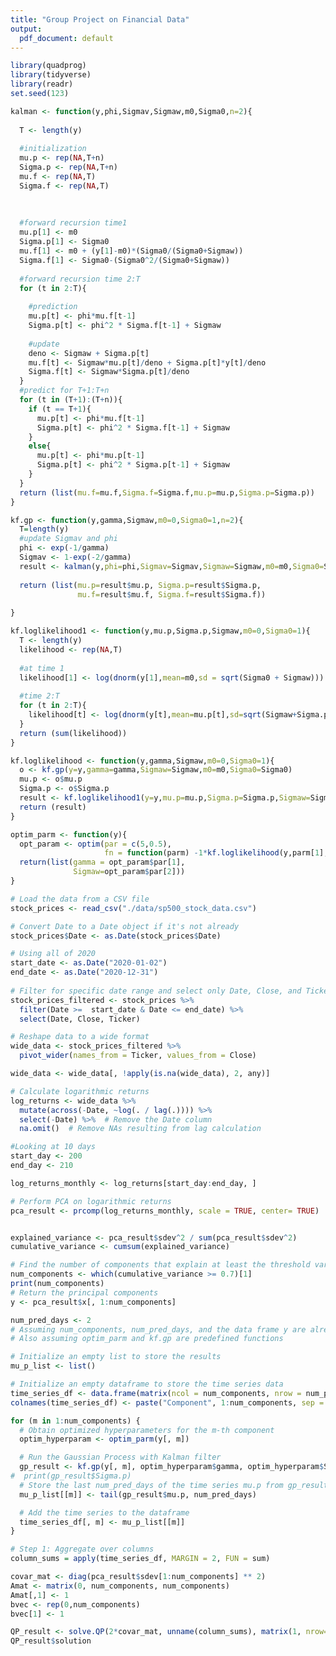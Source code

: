 ```yaml
---
title: "Group Project on Financial Data"
output:
  pdf_document: default
---
```


```r
library(quadprog)
library(tidyverse)
library(readr)
set.seed(123)

kalman <- function(y,phi,Sigmav,Sigmaw,m0,Sigma0,n=2){
  
  T <- length(y)
  
  #initialization
  mu.p <- rep(NA,T+n)
  Sigma.p <- rep(NA,T+n)
  mu.f <- rep(NA,T)
  Sigma.f <- rep(NA,T)
  
  
  
  #forward recursion time1
  mu.p[1] <- m0
  Sigma.p[1] <- Sigma0
  mu.f[1] <- m0 + (y[1]-m0)*(Sigma0/(Sigma0+Sigmaw))
  Sigma.f[1] <- Sigma0-(Sigma0^2/(Sigma0+Sigmaw))
  
  #forward recursion time 2:T
  for (t in 2:T){
    
    #prediction
    mu.p[t] <- phi*mu.f[t-1]
    Sigma.p[t] <- phi^2 * Sigma.f[t-1] + Sigmaw
    
    #update
    deno <- Sigmaw + Sigma.p[t]
    mu.f[t] <- Sigmaw*mu.p[t]/deno + Sigma.p[t]*y[t]/deno
    Sigma.f[t] <- Sigmaw*Sigma.p[t]/deno
  }
  #predict for T+1:T+n
  for (t in (T+1):(T+n)){
    if (t == T+1){
      mu.p[t] <- phi*mu.f[t-1]
      Sigma.p[t] <- phi^2 * Sigma.f[t-1] + Sigmaw
    }
    else{
      mu.p[t] <- phi*mu.p[t-1]
      Sigma.p[t] <- phi^2 * Sigma.p[t-1] + Sigmaw
    }
  }
  return (list(mu.f=mu.f,Sigma.f=Sigma.f,mu.p=mu.p,Sigma.p=Sigma.p))
}

kf.gp <- function(y,gamma,Sigmaw,m0=0,Sigma0=1,n=2){
  T=length(y)
  #update Sigmav and phi
  phi <- exp(-1/gamma)
  Sigmav <- 1-exp(-2/gamma)
  result <- kalman(y,phi=phi,Sigmav=Sigmav,Sigmaw=Sigmaw,m0=m0,Sigma0=Sigma0,n)
  
  return (list(mu.p=result$mu.p, Sigma.p=result$Sigma.p,
               mu.f=result$mu.f, Sigma.f=result$Sigma.f))
  
}

kf.loglikelihood1 <- function(y,mu.p,Sigma.p,Sigmaw,m0=0,Sigma0=1){
  T <- length(y)
  likelihood <- rep(NA,T)
  
  #at time 1
  likelihood[1] <- log(dnorm(y[1],mean=m0,sd = sqrt(Sigma0 + Sigmaw)))
  
  #time 2:T
  for (t in 2:T){
    likelihood[t] <- log(dnorm(y[t],mean=mu.p[t],sd=sqrt(Sigmaw+Sigma.p[t])))
  }
  return (sum(likelihood))
}

kf.loglikelihood <- function(y,gamma,Sigmaw,m0=0,Sigma0=1){
  o <- kf.gp(y=y,gamma=gamma,Sigmaw=Sigmaw,m0=m0,Sigma0=Sigma0)
  mu.p <- o$mu.p
  Sigma.p <- o$Sigma.p
  result <- kf.loglikelihood1(y=y,mu.p=mu.p,Sigma.p=Sigma.p,Sigmaw=Sigmaw,m0=m0,Sigma0=Sigma0)
  return (result)
}

optim_parm <- function(y){
  opt_param <- optim(par = c(5,0.5), 
                     fn = function(parm) -1*kf.loglikelihood(y,parm[1],  parm[2]))
  return(list(gamma = opt_param$par[1], 
              Sigmaw=opt_param$par[2]))
}
```

```r
# Load the data from a CSV file
stock_prices <- read_csv("./data/sp500_stock_data.csv")

# Convert Date to a Date object if it's not already
stock_prices$Date <- as.Date(stock_prices$Date)
```

```r
# Using all of 2020
start_date <- as.Date("2020-01-02")
end_date <- as.Date("2020-12-31")
  
# Filter for specific date range and select only Date, Close, and Ticker
stock_prices_filtered <- stock_prices %>%
  filter(Date >=  start_date & Date <= end_date) %>%
  select(Date, Close, Ticker)

# Reshape data to a wide format
wide_data <- stock_prices_filtered %>%
  pivot_wider(names_from = Ticker, values_from = Close)

wide_data <- wide_data[, !apply(is.na(wide_data), 2, any)]

# Calculate logarithmic returns
log_returns <- wide_data %>%
  mutate(across(-Date, ~log(. / lag(.)))) %>%
  select(-Date) %>%  # Remove the Date column
  na.omit()  # Remove NAs resulting from lag calculation

#Looking at 10 days
start_day <- 200
end_day <- 210

log_returns_monthly <- log_returns[start_day:end_day, ]

# Perform PCA on logarithmic returns
pca_result <- prcomp(log_returns_monthly, scale = TRUE, center= TRUE)


explained_variance <- pca_result$sdev^2 / sum(pca_result$sdev^2)
cumulative_variance <- cumsum(explained_variance)

# Find the number of components that explain at least the threshold variance
num_components <- which(cumulative_variance >= 0.7)[1]
print(num_components)
# Return the principal components
y <- pca_result$x[, 1:num_components]
```

```r
num_pred_days <- 2
# Assuming num_components, num_pred_days, and the data frame y are already defined
# Also assuming optim_parm and kf.gp are predefined functions

# Initialize an empty list to store the results
mu_p_list <- list()

# Initialize an empty dataframe to store the time series data
time_series_df <- data.frame(matrix(ncol = num_components, nrow = num_pred_days))
colnames(time_series_df) <- paste("Component", 1:num_components, sep = "")

for (m in 1:num_components) {
  # Obtain optimized hyperparameters for the m-th component
  optim_hyperparam <- optim_parm(y[, m])

  # Run the Gaussian Process with Kalman filter
  gp_result <- kf.gp(y[, m], optim_hyperparam$gamma, optim_hyperparam$Sigmaw, n = num_pred_days)
#  print(gp_result$Sigma.p)
  # Store the last num_pred_days of the time series mu.p from gp_result
  mu_p_list[[m]] <- tail(gp_result$mu.p, num_pred_days)

  # Add the time series to the dataframe
  time_series_df[, m] <- mu_p_list[[m]]
}

# Step 1: Aggregate over columns
column_sums = apply(time_series_df, MARGIN = 2, FUN = sum)

covar_mat <- diag(pca_result$sdev[1:num_components] ** 2)
Amat <- matrix(0, num_components, num_components)
Amat[,1] <- 1
bvec <- rep(0,num_components)
bvec[1] <- 1

QP_result <- solve.QP(2*covar_mat, unname(column_sums), matrix(1, nrow=num_components,ncol=1), c(1), meq=1)
QP_result$solution
```

